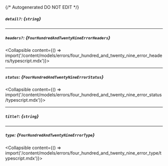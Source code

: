 {/* Autogenerated DO NOT EDIT  */}

##### `detail?`: *{`string`}*

---
##### `headers?`: *{`FourHundredAndTwentyNineErrorHeaders`}*
<Collapsible content={() => import('/content/models/errors/four_hundred_and_twenty_nine_error_headers/typescript.mdx')}>
</Collapsible>

---
##### `status`: *{`FourHundredAndTwentyNineErrorStatus`}*
<Collapsible content={() => import('/content/models/errors/four_hundred_and_twenty_nine_error_status/typescript.mdx')}>
</Collapsible>

---
##### `title?`: *{`string`}*

---
##### `type`: *{`FourHundredAndTwentyNineErrorType`}*
<Collapsible content={() => import('/content/models/errors/four_hundred_and_twenty_nine_error_type/typescript.mdx')}>
</Collapsible>

